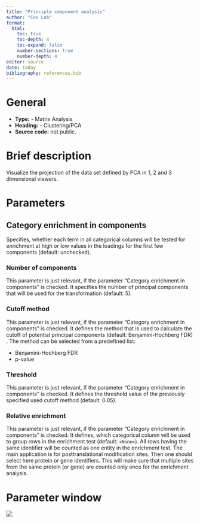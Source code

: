 ```yaml
---
title: "Principle component analysis"
author: "Cox Lab"
format: 
  html:
    toc: true
    toc-depth: 4
    toc-expand: false
    number-sections: true
    number-depth: 4
editor: source
date: today
bibliography: references.bib
---
```


# General

-   **Type:** - Matrix Analysis
-   **Heading:** - Clustering/PCA
-   **Source code:** not public.

# Brief description

Visualize the projection of the data set defined by PCA in 1, 2 and 3 dimensional viewers.

```{=html}
<!-- This comment and the line above it must be preserved when editing this file!
The recommended sections are these, but they may be changed on a case by case basis.
===== Detailed description =====
===== Parameters =====
===== Theoretical background =====
===== Examples =====
Make changes only below this line! -->
```
# Parameters

## Category enrichment in components

Specifies, whether each term in all categorical columns will be tested for enrichment at high or low values in the loadings for the first few components (default: unchecked).

### Number of components

This parameter is just relevant, if the parameter "Category enrichment in components" is checked. It specifies the number of principal components that will be used for the transformation (default: 5).

### Cutoff method

This parameter is just relevant, if the parameter "Category enrichment in components" is checked. It defines the method that is used to calculate the cutoff of potential principal components (default: Benjamini-Hochberg FDR) . The method can be selected from a predefined list:

-   Benjamini-Hochberg FDR
-   p-value

### Threshold

This parameter is just relevant, if the parameter "Category enrichment in components" is checked. It defines the threshold value of the previously specified used cutoff method (default: 0.05).

### Relative enrichment

This parameter is just relevant, if the parameter "Category enrichment in components" is checked. It defines, which categorical column will be used to group rows in the enrichment test (default: `<None>`). All rows having the same identifier will be counted as one entity in the enrichment test. The main application is for posttranslational modification sites. Then one should select here protein or gene identifiers. This will make sure that multiple sites from the same protein (or gene) are counted only once for the enrichment analysis.

# Parameter window

![](images/clustering-pca-principal_component_analysis-edited.png)

